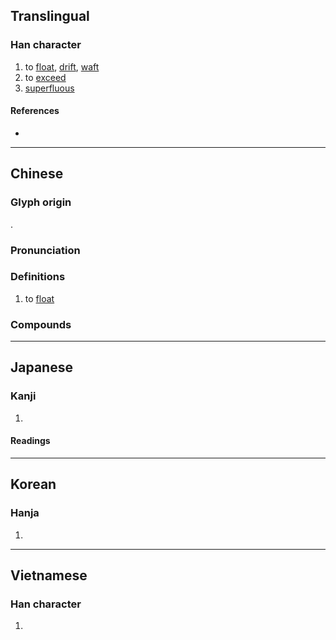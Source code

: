 {{character info/new}}
==Translingual==

===Han character===
{{Han char|rn=85|rad=水|as=07|sn=10|four=32147|canj=EBND|ids=⿰氵孚}}

# to [[float]], [[drift]], [[waft]]
# to [[exceed]]
# [[superfluous]]

====References====
* {{Han ref|kx=0624.230|dkj=17487|dj=1022.070|hdz=31629.040|uh=6D6E|ud=28014|bh=AF42|bd=44866}}

----

==Chinese==
{{zh-forms}}

===Glyph origin===
{{Han etym}}
{{Han compound|水|孚|c1=s|c2=p|t1=river|ls=psc}}.

===Pronunciation===
{{zh-pron
|m=fú
|ma=y
|c=fau4
|h=pfs=fèu/phò/s:phèu/s:phù/fù
|h_note=fèu, phò, phèu, phù - vernacular; fù - literary
|md=
|mn=phû/qz,xm,zz:hû/twv:hô͘
|mn_note=phû - vernacular; hû - literary
|w=
|mc=y
|oc=y
|cat=v,a
}}

===Definitions===
{{zh-hanzi}}

# to [[float]]
#: {{zh-x|浮 在 水面|'''float''' on (top of) water}}

===Compounds===
{{zh-der|浮報|浮標|浮冰|浮薄|浮財|浮塵|浮沉|浮船塢|浮詞|浮蕩|浮雕|浮吊|浮動|浮動工資制|浮動匯率|浮泛|浮光掠影|浮華|浮滑|浮家泛宅|浮誇|浮浪|浮禮兒|浮力|浮露|浮碼頭|浮面|浮面兒|浮名|浮皮|浮皮兒|浮皮蹭癢|浮皮潦草|浮漂|浮萍|浮淺|浮橋|浮生|浮屍|浮石|浮水|浮說|浮筒|浮頭|浮頭兒|浮屠|浮圖|浮土|浮文|浮現|浮想|浮小麥|浮性|浮言|浮岩|浮豔|浮漾|浮游|浮游生物|浮語虚辭|浮雲|浮躁|浮腫|浮子|心粗氣浮|下浮|人浮於食|不浮|上浮|心浮氣躁|弓影浮杯|囂浮|幽浮|富貴浮雲|人浮於事|浮濫|沉浮|浮簽|浮費|浮瓜避暑|浮鬆|浮借|水浮|浮脆|浮秤|浮世|浮名薄利|浮冒|浮天|浮翠流丹|浮話|浮棚|浮詞曲說|浮語虛辭|浮上心頭|浮炭|浮頭食|浮揚|浮雲蔽日|浮議|浮榮|浮塵子|浮浪人|浮生瞬息|浮瓜沉李|拍浮|浮譽|浮萍大海|浮靡|浮鋪|沉李浮瓜|浮沉船塢|浮棧橋|浮聲切響|浮白|浮囊|浮花浪蕊|漂浮|磁浮火車|浮雲朝露|浮記|浮生若寄|浮士德|浮雲驚龍|浮雲遊子|浮生植物|浮額|浮禮|浮浮|浮梗|浮雲翳日|浮一大白|浮點|玻璃浮雕|浮氣|浮紅|浮生六記|浮沉酒醆|浮想聯翩|浮厝|浮環|浮冗|游辭浮說|懸浮|浮逃|浮辭|浮蟻|浮萍浪梗|浮萍斷梗|浮華世界|浮花|浮而不實|浮空|浮石沉木|浮生若夢|浮生如寄|浮災|浮潛|浮漚|浮水衣|浮梁|浮末|浮收|浮托|浮奢|浮塢|浮圓子|浮名虛譽|浮名虛利|浮利|浮侈|浮世繪|浮上水|流血浮尸|浮槎|懸浮物|浮動領土|暴虐浮躁|打拍浮|浮雲富貴|浮脈|浮來暫去|浮下水|飄浮|與時浮沉|載沉載浮|粗心浮氣|輕浪浮薄|羅浮宮|與世沉浮|虛浮|萍浮|羅浮夢|隨俗浮沉|羅浮山|輕浮|飛揚浮躁|隨世沉浮|飄浮球|隨俗沉浮|陰虛陽浮|輕災浮難|閻浮|與世浮沉}}

{{zh-cat|Elementary}}

----

==Japanese==

===Kanji===
{{ja-kanji|grade=c|rs=水07}}

# {{defn|lang=ja|sort=水07}}

====Readings====
{{ja-readings
|goon=ぶ
|kanon=ふう
|kanyoon=ふ
|kun=う-かぶ, う-かべる, う-かれる, う-く, む
}}

----

==Korean==

===Hanja===
{{ko-hanja|hangeul=부|eumhun=|rv=bu|mr=pu|y=pu}}

# {{defn|lang=ko|sort=水07}}

----

==Vietnamese==

===Han character===
{{vi-hantu|[[phù]], [[nổi]]|rs=水07}}

# {{defn|lang=vi|sort=水07}}
